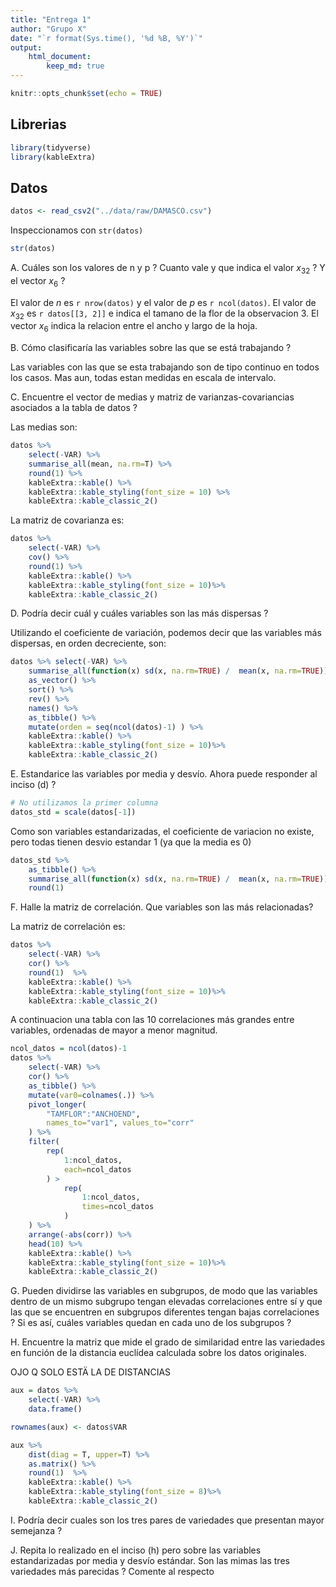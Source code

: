 ```yaml
---
title: "Entrega 1"
author: "Grupo X"
date: "`r format(Sys.time(), '%d %B, %Y')`"
output: 
    html_document:
        keep_md: true
---
```



```r
knitr::opts_chunk$set(echo = TRUE)
```

## Librerias

```r
library(tidyverse)
library(kableExtra)
```

## Datos

```r
datos <- read_csv2("../data/raw/DAMASCO.csv")
```

Inspeccionamos con `str(datos)`

```r
str(datos)
```


A. Cuáles son los valores de n y p ? Cuanto vale y que indica el valor $x_{32}$ ? Y el vector $x_6$ ?


El valor de $n$ es `r nrow(datos)` y el valor de $p$ es `r ncol(datos)`. El
valor de $x_{32}$ es `r datos[[3, 2]]` e indica el tamano de la flor de la 
observacion 3. El vector $x_6$ indica la relacion entre el ancho y largo de la 
hoja.

B. Cómo clasificaría las variables sobre las que se está trabajando ?


Las variables con las que se esta trabajando son de tipo continuo en todos los 
casos. Mas aun, todas estan medidas en escala de intervalo.


C. Encuentre el vector de medias y matriz de varianzas-covariancias asociados a la tabla de datos ?

Las medias son:

```r
datos %>% 
    select(-VAR) %>% 
    summarise_all(mean, na.rm=T) %>% 
    round(1) %>% 
    kableExtra::kable() %>% 
    kableExtra::kable_styling(font_size = 10) %>% 
    kableExtra::kable_classic_2()

```

La matriz de covarianza es:

```r
datos %>% 
    select(-VAR) %>%  
    cov() %>%  
    round(1) %>% 
    kableExtra::kable() %>% 
    kableExtra::kable_styling(font_size = 10)%>% 
    kableExtra::kable_classic_2() 
```

D. Podría decir cuál y cuáles variables son las más dispersas ?

Utilizando el coeficiente de variación, podemos decir que las variables más dispersas, en orden decreciente, son:

```r

datos %>% select(-VAR) %>%
    summarise_all(function(x) sd(x, na.rm=TRUE) /  mean(x, na.rm=TRUE)) %>% 
    as_vector() %>% 
    sort() %>% 
    rev() %>% 
    names() %>%
    as_tibble() %>% 
    mutate(orden = seq(ncol(datos)-1) ) %>% 
    kableExtra::kable() %>% 
    kableExtra::kable_styling(font_size = 10)%>% 
    kableExtra::kable_classic_2()
```

E. Estandarice las variables por media y desvío. Ahora puede responder al inciso (d) ?

```r
# No utilizamos la primer columna
datos_std = scale(datos[-1])
```

Como son variables estandarizadas, el coeficiente de variacion no existe,
pero todas tienen desvio estandar 1 (ya que la media es 0)

```r
datos_std %>%
    as_tibble() %>% 
    summarise_all(function(x) sd(x, na.rm=TRUE) /  mean(x, na.rm=TRUE)) %>% 
    round(1)
```

F. Halle la matriz de correlación. Que variables son las más relacionadas?

La matriz de correlación es:

```r
datos %>% 
    select(-VAR) %>%
    cor() %>% 
    round(1)  %>% 
    kableExtra::kable() %>% 
    kableExtra::kable_styling(font_size = 10)%>% 
    kableExtra::kable_classic_2()
```

A continuacion una tabla con las 10 correlaciones más grandes entre variables, ordenadas de mayor a menor magnitud.

```r
ncol_datos = ncol(datos)-1
datos %>% 
    select(-VAR) %>%
    cor() %>% 
    as_tibble() %>% 
    mutate(var0=colnames(.)) %>% 
    pivot_longer(
        "TAMFLOR":"ANCHOEND", 
        names_to="var1", values_to="corr"
    ) %>% 
    filter(
        rep(
            1:ncol_datos,
            each=ncol_datos
        ) > 
            rep(
                1:ncol_datos,
                times=ncol_datos
            )
    ) %>% 
    arrange(-abs(corr)) %>% 
    head(10) %>% 
    kableExtra::kable() %>% 
    kableExtra::kable_styling(font_size = 10)%>% 
    kableExtra::kable_classic_2()
```


G. Pueden dividirse las variables en subgrupos, de modo que las variables dentro de un mismo subgrupo tengan elevadas correlaciones entre sí y que las que se encuentren en subgrupos diferentes tengan bajas correlaciones ? Si es así, cuáles variables quedan en cada uno de los subgrupos ?


H. Encuentre la matriz que mide el grado de similaridad entre las variedades en función de la distancia euclídea calculada sobre los datos originales.

OJO Q SOLO ESTÄ LA DE DISTANCIAS

```r
aux = datos %>% 
    select(-VAR) %>% 
    data.frame()

rownames(aux) <- datos$VAR

aux %>% 
    dist(diag = T, upper=T) %>% 
    as.matrix() %>% 
    round(1)  %>% 
    kableExtra::kable() %>% 
    kableExtra::kable_styling(font_size = 8)%>% 
    kableExtra::kable_classic_2()

```

I. Podría decir cuales son los tres pares de variedades que presentan mayor semejanza ?


J. Repita lo realizado en el inciso (h) pero sobre las variables estandarizadas por media y desvío estándar.
Son las mimas las tres variedades más parecidas ? Comente al respecto